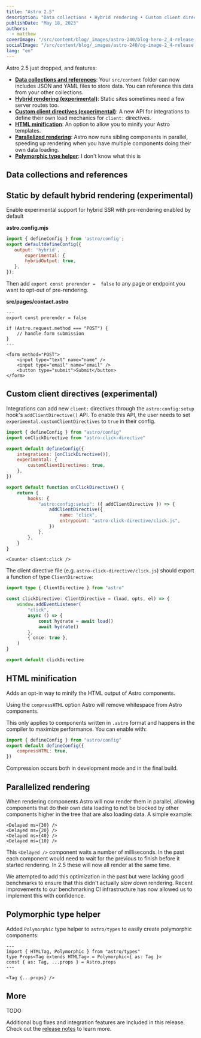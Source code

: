 ```yaml
---
title: "Astro 2.5"
description: "Data collections • Hybrid rendering • Custom client directives • HTML minification • Parallelized rendering • Polymorphic type helper • More!"
publishDate: "May 18, 2023"
authors:
  - matthew
coverImage: "/src/content/blog/_images/astro-240/blog-hero-2_4-release.jpg"
socialImage: "/src/content/blog/_images/astro-240/og-image-2_4-release.jpg"
lang: "en"
---
```


Astro 2.5 just dropped, and features:

- **[Data collections and references](#data-collections)**: Your `src/content` folder can now includes JSON and YAML files to store data. You can reference this data from your other collections.
- **[Hybrid rendering (experimental)](#static-default)**: Static sites sometimes need a few server routes too.
- **[Custom client directives (experimental)](#cc)**: A new API for integrations to define their own load mechanics for `client:` directives.
- **[HTML minification]()**: An option to allow you to minify your Astro templates.
- **[Parallelized rendering]()**: Astro now runs sibling components in parallel, speeding up rendering when you have multiple components doing their own data loading.
- **[Polymorphic type helper]()**: I don't know what this is

## Data collections and references

## Static by default hybrid rendering (experimental)

Enable experimental support for hybrid SSR with pre-rendering enabled by default

**astro.config.mjs**

```js
import { defineConfig } from 'astro/config';
export defaultdefineConfig({
   output: 'hybrid',
       experimental: {
       hybridOutput: true,
   },
});
```

Then add `export const prerender =  false` to any page or endpoint you want to opt-out of pre-rendering.

**src/pages/contact.astro**

```astro
---
export const prerender = false

if (Astro.request.method === "POST") {
	// handle form submission
}
---

<form method="POST">
	<input type="text" name="name" />
	<input type="email" name="email" />
	<button type="submit">Submit</button>
</form>
```

## Custom client directives (experimental)

Integrations can add new `client:` directives through the `astro:config:setup` hook's `addClientDirective()` API. To enable this API, the user needs to set `experimental.customClientDirectives` to `true` in their config.

```js
import { defineConfig } from "astro/config"
import onClickDirective from "astro-click-directive"

export default defineConfig({
	integrations: [onClickDirective()],
	experimental: {
		customClientDirectives: true,
	},
})
```

```js
export default function onClickDirective() {
	return {
		hooks: {
			"astro:config:setup": ({ addClientDirective }) => {
				addClientDirective({
					name: "click",
					entrypoint: "astro-click-directive/click.js",
				})
			},
		},
	}
}
```

```astro
<Counter client:click />
```

The client directive file (e.g. `astro-click-directive/click.js`) should export a function of type `ClientDirective`:

```ts
import type { ClientDirective } from "astro"

const clickDirective: ClientDirective = (load, opts, el) => {
	window.addEventListener(
		"click",
		async () => {
			const hydrate = await load()
			await hydrate()
		},
		{ once: true },
	)
}

export default clickDirective
```

## HTML minification

Adds an opt-in way to minify the HTML output of Astro components.

Using the `compressHTML` option Astro will remove whitespace from Astro components.

This only applies to components written in `.astro` format and happens in the compiler to maximize performance. You can enable with:

```js
import { defineConfig } from "astro/config"
export default defineConfig({
	compressHTML: true,
})
```

Compression occurs both in development mode and in the final build.

## Parallelized rendering

When rendering components Astro will now render them in parallel, allowing components that do their own data loading to not be blocked by other components higher in the tree that are also loading data. A simple example:

```astro
<Delayed ms={30} />
<Delayed ms={20} />
<Delayed ms={40} />
<Delayed ms={10} />
```

This `<Delayed />` component waits a number of milliseconds. In the past each component would need to wait for the previous to finish before it started rendering. In 2.5 these will now all render at the same time.

We attempted to add this optimization in the past but were lacking good benchmarks to ensure that this didn't actually _slow down_ rendering. Recent improvements to our benchmarking CI infrastructure has now allowed us to implement this with confidence.

## Polymorphic type helper

Added `Polymorphic` type helper to `astro/types` to easily create polymorphic components:

```astro
---
import { HTMLTag, Polymorphic } from "astro/types"
type Props<Tag extends HTMLTag> = Polymorphic<{ as: Tag }>
const { as: Tag, ...props } = Astro.props
---

<Tag {...props} />
```

## More

TODO

Additional bug fixes and integration features are included in this release. Check out the [release notes](https://github.com/withastro/astro/pull/7090) to learn more.
